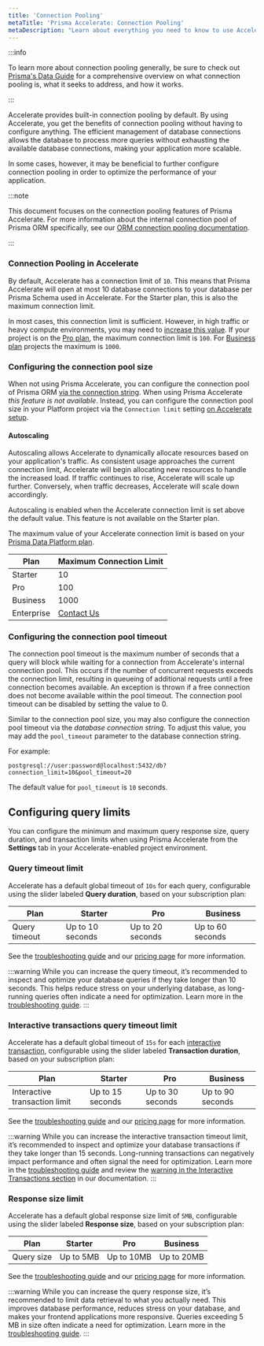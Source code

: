 ```yaml
---
title: 'Connection Pooling'
metaTitle: 'Prisma Accelerate: Connection Pooling'
metaDescription: "Learn about everything you need to know to use Accelerate's connection pooling."
---
```


:::info

To learn more about connection pooling generally, be sure to check out [Prisma's Data Guide](https://www.prisma.io/dataguide/database-tools/connection-pooling) for a comprehensive overview on what connection pooling is, what it seeks to address, and how it works.

:::

Accelerate provides built-in connection pooling by default. By using Accelerate, you get the benefits of connection pooling without having to configure anything. The efficient management of database connections allows the database to process more queries without exhausting the available database connections, making your application more scalable.

In some cases, however, it may be beneficial to further configure connection pooling in order to optimize the performance of your application.

:::note

This document focuses on the connection pooling features of Prisma Accelerate. For more information about the internal connection pool of Prisma ORM specifically, see our [ORM connection pooling documentation](/orm/prisma-client/setup-and-configuration/databases-connections/connection-pool).

:::

### Connection Pooling in Accelerate

By default, Accelerate has a connection limit of `10`. This means that Prisma Accelerate will open at most 10 database connections to your database per Prisma Schema used in Accelerate. For the Starter plan, this is also the maximum connection limit.

In most cases, this connection limit is sufficient. However, in high traffic or heavy compute environments, you may need to [increase this value](#configuring-the-connection-pool-size). If your project is on the [Pro plan](https://prisma.io/pricing), the maximum connection limit is `100`. For [Business plan](https://prisma.io/pricing) projects the maximum is `1000`.

### Configuring the connection pool size

When not using Prisma Accelerate, you can configure the connection pool of Prisma ORM [via the connection string](/orm/prisma-client/setup-and-configuration/databases-connections/connection-pool#setting-the-connection-pool-size). When using Prisma Accelerate *this feature is not available*. Instead, you can configure the connection pool size in your Platform project via the `Connection limit` setting [on Accelerate setup](/accelerate/getting-started).

#### Autoscaling

Autoscaling allows Accelerate to dynamically allocate resources based on your application's traffic. As consistent usage approaches the current connection limit, Accelerate will begin allocating new resources to handle the increased load. If traffic continues to rise, Accelerate will scale up further. Conversely, when traffic decreases, Accelerate will scale down accordingly.

Autoscaling is enabled when the Accelerate connection limit is set above the default value. This feature is not available on the Starter plan.

The maximum value of your Accelerate connection limit is based on your [Prisma Data Platform plan](https://prisma.io/pricing). 

| Plan       | Maximum Connection Limit             |
|------------|--------------------------------------|
| Starter    | 10                                   |
| Pro        | 100                                  |
| Business   | 1000                                 |
| Enterprise | [Contact Us](mailto:sales@prisma.io) |

### Configuring the connection pool timeout

The connection pool timeout is the maximum number of seconds that a query will block while waiting for a connection from Accelerate's internal connection pool. This occurs if the number of concurrent requests exceeds the connection limit, resulting in queueing of additional requests until a free connection becomes available. An exception is thrown if a free connection does not become available within the pool timeout. The connection pool timeout can be disabled by setting the value to 0.

Similar to the connection pool size, you may also configure the connection pool timeout via the _database connection string_. To adjust this value, you may add the `pool_timeout` parameter to the database connection string.

For example:

```env no-copy
postgresql://user:password@localhost:5432/db?connection_limit=10&pool_timeout=20
```

<Admonition type="info">

The default value for `pool_timeout` is `10` seconds.

</Admonition>

## Configuring query limits

You can configure the minimum and maximum query response size, query duration, and transaction limits when using Prisma Accelerate from the **Settings** tab in your Accelerate-enabled project environment.

### Query timeout limit

Accelerate has a default global timeout of `10s` for each query, configurable using the slider labeled **Query duration**, based on your subscription plan:

| Plan     | Starter       | Pro          | Business      |
|----------|---------------|--------------|---------------|
| Query timeout  | Up to 10 seconds | Up to 20 seconds | Up to 60 seconds |

See the [troubleshooting guide](/accelerate/troubleshoot#p6004-querytimeout) and our [pricing page](https://www.prisma.io/pricing#accelerate) for more information.

:::warning
While you can increase the query timeout, it’s recommended to inspect and optimize your database queries if they take longer than 10 seconds. This helps reduce stress on your underlying database, as long-running queries often indicate a need for optimization. Learn more in the [troubleshooting guide](/accelerate/troubleshoot#p6004-querytimeout).
:::

### Interactive transactions query timeout limit

Accelerate has a default global timeout of `15s` for each [interactive transaction](/orm/prisma-client/queries/transactions#interactive-transactions), configurable using the slider labeled **Transaction duration**, based on your subscription plan:

| Plan                       | Starter       | Pro          | Business      |
|----------------------------|---------------|--------------|---------------|
| Interactive transaction limit | Up to 15 seconds | Up to 30 seconds | Up to 90 seconds |

See the [troubleshooting guide](/accelerate/troubleshoot#p6004-querytimeout) and our [pricing page](https://www.prisma.io/pricing#accelerate) for more information.

:::warning
While you can increase the interactive transaction timeout limit, it’s recommended to inspect and optimize your database transactions if they take longer than 15 seconds. Long-running transactions can negatively impact performance and often signal the need for optimization. Learn more in the [troubleshooting guide](/accelerate/troubleshoot#p6004-querytimeout) and review the [warning in the Interactive Transactions section](/orm/prisma-client/queries/transactions#interactive-transactions-1) in our documentation.
:::

### Response size limit

Accelerate has a default global response size limit of `5MB`, configurable using the slider labeled **Response size**, based on your subscription plan:

| Plan     | Starter       | Pro          | Business      |
|----------|---------------|--------------|---------------|
| Query size | Up to 5MB     | Up to 10MB   | Up to 20MB    |

See the [troubleshooting guide](/accelerate/troubleshoot#p6009-responsesizelimitexceeded) and our [pricing page](https://www.prisma.io/pricing#accelerate) for more information.

:::warning
While you can increase the query response size, it’s recommended to limit data retrieval to what you actually need. This improves database performance, reduces stress on your database, and makes your frontend applications more responsive. Queries exceeding 5 MB in size often indicate a need for optimization. Learn more in the [troubleshooting guide](/accelerate/troubleshoot#p6009-responsesizelimitexceeded).
:::